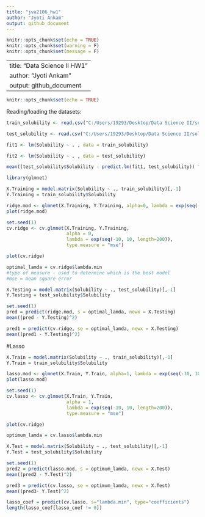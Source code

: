 ```yaml
---
title: "jva2106_hw1"
author: "Jyoti Ankam"
output: github_document
---
```


```r
knitr::opts_chunk$set(echo = TRUE)
knitr::opts_chunk$set(warning = F)
knitr::opts_chunk$set(message = F)
```

---
title: "Data Science II HW1"
author: "Jyoti Ankam"
output: github_document
---

```r
knitr::opts_chunk$set(echo = TRUE)
```

Reading/loading the datasets:

```r
train_solubility <- read.csv("C:/Users/19293/Desktop/Data Science II/solubility_train.csv") 

test_solubility <- read.csv("C:/Users/19293/Desktop/Data Science II/solubility_test.csv")

```

```r

fit1 <- lm(Solubility ~ . , data = train_solubility)

fit2 <- lm(Solubility ~ . , data = test_solubility)

mean((test_solubility$Solubility - predict.lm(fit1, test_solubility)) ^ 2)

```

```r
library(glmnet)
```

```r

X.Training = model.matrix(Solubility ~ ., train_solubility)[,-1]
Y.Training = train_solubility$Solubility

ridge.mod <- glmnet(X.Training, Y.Training, alpha=0, lambda = exp(seq(-10, 10, length=200)))
plot(ridge.mod)

set.seed(1)
cv.ridge <- cv.glmnet(X.Training, Y.Training, 
                      alpha = 0, 
                      lambda = exp(seq(-10, 10, length=200)),
                      type.measure = "mse")

plot(cv.ridge)

optimal_lamda = cv.ridge$lambda.min
#type of measure - used to determine which is the best model
#mse = mean square error
```

```r
X.Testing = model.matrix(Solubility ~ ., test_solubility)[,-1]
Y.Testing = test_solubility$Solubility

set.seed(1)
pred = predict(ridge.mod, s = optimal_lamda, newx = X.Testing)
mean((pred - Y.Testing)^2)

pred1 = predict(cv.ridge, se = optimal_lamda, newx = X.Testing)
mean((pred1 - Y.Testing)^2)
```
#Lasso

```r
X.Train = model.matrix(Solubility ~ ., train_solubility)[,-1]
Y.Train = train_solubility$Solubility

lasso.mod <- glmnet(X.Train, Y.Train, alpha=1, lambda = exp(seq(-10, 10, length=200)))
plot(lasso.mod)

set.seed(1)
cv.lasso <- cv.glmnet(X.Train, Y.Train, 
                      alpha = 1, 
                      lambda = exp(seq(-10, 10, length=200)),
                      type.measure = "mse")

plot(cv.ridge)

optimum_lamda = cv.lasso$lambda.min

```

```r
X.Test = model.matrix(Solubility ~ ., test_solubility)[,-1]
Y.Test = test_solubility$Solubility

set.seed(1)
pred2 = predict(lasso.mod, s = optimum_lamda, newx = X.Test)
mean((pred2 - Y.Test)^2)

pred3 = predict(cv.lasso, se = optimum_lamda, newx = X.Test)
mean((pred3- Y.Test)^2)

```
```r
lasso_coef = predict(cv.lasso, s="lambda.min", type="coefficients")
length(lasso_coef[lasso_coef != 0])
```